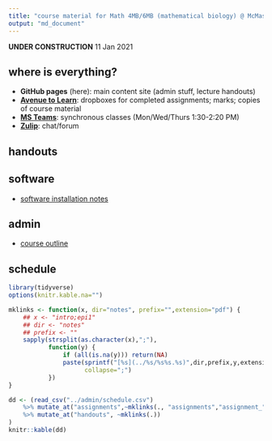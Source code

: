 ```yaml
---
title: "course material for Math 4MB/6MB (mathematical biology) @ McMaster University"
output: "md_document"
---
```


**UNDER CONSTRUCTION** 11 Jan 2021

## where is everything?

- **GitHub pages** (here): main content site (admin stuff, lecture handouts)
- [**Avenue to Learn**]("https://avenue.cllmcmaster.ca/d2l/home/375748"): dropboxes for completed assignments; marks; copies of course material
- [**MS Teams**](https://teams.microsoft.com/l/channel/19%3ab78dff12b6774967ba803b12f8bf97cc%40thread.tacv2/General?groupId=265918a5-0ac6-41d8-95c9-b0b1563f87f5&amp;tenantId=44376307-b429-42ad-8c25-28cd496f4772): synchronous classes (Mon/Wed/Thurs 1:30-2:20 PM)
- [**Zulip**](https://math4mb.zulipchat.com/#): chat/forum

## handouts

## software

- [software installation notes](admin/software.html)

## admin

* [course outline](admin/4mbinfo.pdf)

## schedule

```r
library(tidyverse)
options(knitr.kable.na="")

mklinks <- function(x, dir="notes", prefix="",extension="pdf") {
    ## x <- "intro;epi1"
    ## dir <- "notes"
    ## prefix <- ""
    sapply(strsplit(as.character(x),";"),
           function(y) {
               if (all(is.na(y))) return(NA)
               paste(sprintf("[%s](../%s/%s%s.%s)",dir,prefix,y,extension,y),
                     collapse=";")
           })
}

dd <- (read_csv("../admin/schedule.csv")
    %>% mutate_at("assignments",~mklinks(., "assignments","assignment_","html"))
    %>% mutate_at("handouts", ~mklinks(.))
)
knitr::kable(dd)
```

